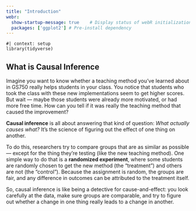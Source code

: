 ```yaml
---
title: "Introduction"
webr:  
  show-startup-message: true    # Display status of webR initialization
  packages: ['ggplot2'] # Pre-install dependency
---
```


```webr-r
#| context: setup
library(tidyverse)
```


## What is Causal Inference

Imagine you want to know whether a teaching method you've learned about in GS750 really helps students in your class. You notice that students who took the class with these new implementations seem to get higher scores. But wait — maybe those students were already more motivated, or had more free time. How can you tell if it was really the teaching method that caused the improvement?

**Causal inference** is all about answering that kind of question: *What actually causes what?* It’s the science of figuring out the effect of one thing on another.

To do this, researchers try to compare groups that are as similar as possible — except for the thing they’re testing (like the new teaching method). One simple way to do that is a **randomized experiment**, where some students are randomly chosen to get the new method (the "treatment") and others are not (the "control"). Because the assignment is random, the groups are fair, and any difference in outcomes can be attributed to the treatment itself.

So, causal inference is like being a detective for cause-and-effect: you look carefully at the data, make sure groups are comparable, and try to figure out whether a change in one thing really leads to a change in another.


